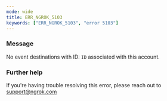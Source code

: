 ```yaml
---
mode: wide
title: ERR_NGROK_5103
keywords: ["ERR_NGROK_5103", "error 5103"]
---
```



### Message

No event destinations with ID: `ID` associated with this account.

<ErrorDetails />

### Further help

If you're having trouble resolving this error, please reach out to [support@ngrok.com](mailto:support@ngrok.com?subject=Help%20with%20ERR_NGROK_5103)
